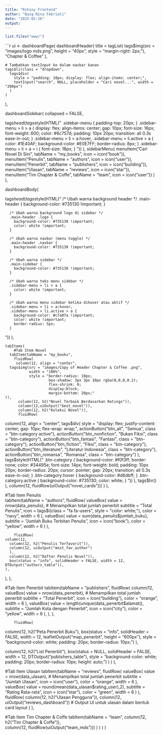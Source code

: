 ---
title: "Rshiny Frontend"
author: "Baiq Nina Febriati"
date: "2025-02-26"
output: 
---

```{r}
list.files("www/")
```

```{r Fix}
ui <- dashboardPage(
   dashboardHeader(
    title = tagList(
      tags$img(src = "images/logo mds.png", height = "40px", style = "margin-right: 2px;"),
      "Chapter & Coffee"
    ),
    
    # Tambahkan textInput ke dalam navbar kanan
    tags$li(class = "dropdown",
      tags$div(
        style = "padding: 10px; display: flex; align-items: center;",
        textInput("search", NULL, placeholder = "Cari novel...", width = "200px")
      )
    )
  ),
  
  dashboardSidebar(
    collapsed = FALSE,
    
  tags$head(
    tags$style(HTML("
      .sidebar-menu {
        padding-top: 20px;
      }
      .sidebar-menu > li > a {
        display: flex;
        align-items: center;
        gap: 10px;
        font-size: 16px;
        font-weight: 600;
        color: #6c757d;
        padding: 10px 20px;
        transition: all 0.3s ease-in-out;
      }
      .sidebar-menu > li > a:hover, 
      .sidebar-menu > li.active > a {
        color: #1E40AF;
        background-color: #E0E7FF;
        border-radius: 8px;
      }
      .sidebar-menu > li > a > i {
        font-size: 18px;
      }
    "))
  ),
    sidebarMenu(
      menuItem("Cari Novel Di Sini", tabName = "my_books", icon = icon("book")),
      menuItem("Penulis", tabName = "authors", icon = icon("user")),
      menuItem("Penerbit", tabName = "publishers", icon = icon("building")),
      menuItem("Ulasan", tabName = "reviews", icon = icon("star")),
      menuItem("Tim Chapter & Coffe", tabName = "team", icon = icon("user"))
    )
  ),
  
  dashboardBody(
    
  tags$head(
  tags$style(HTML("
   /* Ubah warna background header */
      .main-header {
        background-color: #735130 !important; 
      }
      
      /* Ubah warna background logo di sidebar */
      .main-header .logo {
        background-color: #735130 !important;
        color: white !important;
      }

      /* Ubah warna navbar (menu toggle) */
      .main-header .navbar {
        background-color: #735130 !important; 
      }

      /* Ubah warna sidebar */
      .main-sidebar {
        background-color: #735130 !important;
      }

      /* Ubah warna teks menu sidebar */
      .sidebar-menu > li > a {
        color: white !important;
      }

      /* Ubah warna menu sidebar ketika dihover atau aktif */
      .sidebar-menu > li > a:hover, 
      .sidebar-menu > li.active > a {
        background-color: #c7a07a !important; 
        color: white !important;
        border-radius: 5px;
      }
  "))
),

    tabItems(
        #Tab Item Novel      
      tabItem(tabName = "my_books",
        fluidRow(
         column(12, align = "center",
      tags$img(src = "images/Copy of Header Chapter & Coffee .png", 
               width = "100%", 
               style = "border-radius: 10px; 
                        box-shadow: 3px 3px 10px rgba(0,0,0,0.2); 
                        flex-shrink: 0;
                        display:block; 
                        margin-bottom: 20px;"
    )),
          column(12, h2("Novel Terbaik Berdasarkan Ratings")),
          column(12,uiOutput("best_novel")),
          column(12, h2("Koleksi Novel")),
          fluidRow(
  column(12, align = "center",
    tags$div(
      style = "display: flex; justify-content: center; gap: 10px; flex-wrap: wrap;",
      actionButton("btn_all", "Semua", class = "btn-category active"),
      actionButton("btn_nonfiction", "Bukan Fiksi", class = "btn-category"),
      actionButton("btn_fantasi", "Fantasi", class = "btn-category"),
      actionButton("btn_fiction", "Fiksi", class = "btn-category"),
      actionButton("btn_literature", "Literatur Indonesia", class = "btn-category"),
      actionButton("btn_romansa", "Romansa", class = "btn-category")
      ),
    tags$style(HTML("
      .btn-category {
        background-color: #f0f3ff; 
        border: none; 
        color: #34495e; 
        font-size: 14px; 
        font-weight: bold;
        padding: 10px 20px;
        border-radius: 20px; 
        cursor: pointer;
        gap: 20px;
        transition: all 0.3s ease-in-out;
      }
      .btn-category:hover {
        background-color: #d6dbff; 
      }
      .btn-category.active {
        background-color: #735130; 
        color: white;
      }
    "))
  ),
  tags$hr()
),
          column(12, fluidRow(uiOutput("novel_cards")))
        )
      ),
      
  #Tab Item Penulis      
      tabItem(tabName = "authors",
        fluidRow(
    valueBox(
      value = nrow(data_penulis),  # Menampilkan total jumlah penerbit
      subtitle = "Total Penulis",
      icon = tags$i(class = "fa fa-users", style = "color: white;"),
      color = "navy",
      width = 6
    ),
    valueBox(
      value = sum(data_penulis$jumlah_buku),
      subtitle = "Jumlah Buku Terbitan Penulis",
      icon = icon("book"),
      color = "yellow",
      width = 6
    )
  ),
              
        fluidRow(
    column(12, 
      column(12, h2("Penulis Terfavorit")),
      column(12, uiOutput("most_fav_author")
      ),
      column(12, h2("Daftar Penulis Novel")),
      box(status = "info", solidHeader = FALSE, width = 12, DTOutput("authors_table")),
    ),
  ),
),
      
  #Tab Item Penerbit
    tabItem(tabName = "publishers",
        fluidRow(
    column(12,
    valueBox(
      value = nrow(data_penerbit),  # Menampilkan total jumlah penerbit
      subtitle = "Total Penerbit",
      icon = icon("building"),
      color = "orange",
      width = 6
    ),
    valueBox(
  value = length(unique(data_penerbit$alamat)),
  subtitle = "Jumlah Kota dengan Penerbit",
  icon = icon("city"),
  color = "yellow",
  width = 6
    ),
  ),
),
            
        fluidRow(
  column(12, 
    h2("Peta Penerbit Buku"),
    box(status = "info", solidHeader = FALSE, width = 12, 
        leafletOutput("map_penerbit", height = "600px"),
        style = "background-color: white; padding: 20px; border-radius: 10px;")
  ),
  
  column(12, 
    h2("List Penerbit"),
    box(status = NULL, solidHeader = FALSE, width = 12, 
        DTOutput("publishers_table"),
        style = "background-color: white; padding: 20px; border-radius: 10px; height: auto;")
  )
)
),

  #Tab Item Ulasan
      tabItem(tabName = "reviews",
  fluidRow(
    valueBox(
      value = nrow(data_ulasan),  # Menampilkan total jumlah penerbit
      subtitle = "Jumlah Ulasan",
      icon = icon("user"),
      color = "orange",
      width = 6
    ),
    valueBox(
      value = round(mean(data_ulasan$rating_user),2),
      subtitle = "Rating Rata-rata",
      icon = icon("star"),
      color = "green",
      width = 6
    )
  ),
  fluidRow(
    column(12, h2("Ulasan Pengguna")),
    column(12, uiOutput("reviews_dashboard"))  # Output UI untuk ulasan dalam bentuk card layout
  )
),
      
  #Tab Item Tim Chapter & Coffe 
    tabItem(tabName = "team",
    column(12, h2("Tim Chapter & Coffe")),      
    column(12, fluidRow(uiOutput("team_mds")))
      )
    )
  )
)

